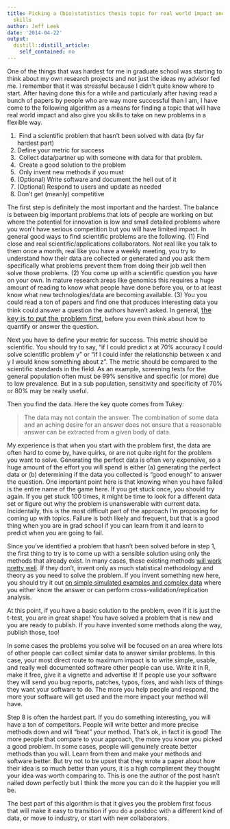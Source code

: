 ```yaml
---
title: Picking a (bio)statistics thesis topic for real world impact and transferable
  skills
author: Jeff Leek
date: '2014-04-22'
output:
  distill::distill_article:
    self_contained: no
---
```


One of the things that was hardest for me in graduate school was starting to think about my own research projects and not just the ideas my advisor fed me. I remember that it was stressful because I didn't quite know where to start. After having done this for a while and particularly after having read a bunch of papers by people who are way more successful than I am, I have come to the following algorithm as a means for finding a topic that will have real world impact and also give you skills to take on new problems in a flexible way.

  1.  Find a scientific problem that hasn't been solved with data (by far hardest part)
  2. Define your metric for success
  3.  Collect data/partner up with someone with data for that problem.
  4.  Create a good solution to the problem
  5.  Only invent new methods if you must
  6. (Optional) Write software and document the hell out of it
  7. (Optional) Respond to users and update as needed
  8. Don't get (meanly) competitive

The first step is definitely the most important and the hardest. The balance is between big important problems that lots of people are working on but where the potential for innovation is low and small detailed problems where you won't have serious competition but you will have limited impact. In general good ways to find scientific problems are the following. (1) Find close and real scientific/applications collaborators. Not real like you talk to them once a month, real like you have a weekly meeting, you try to understand how their data are collected or generated and you ask them specifically what problems prevent them from doing their job well then solve those problems. (2) You come up with a scientific question you have on your own. In mature research areas like genomics this requires a huge amount of reading to know what people have done before you, or to at least know what new technologies/data are becoming available. (3) You you could read a ton of papers and find one that produces interesting data you think could answer a question the authors haven't asked. In general, <a style="font-size: 16px;" href="http://simplystatistics.org/2013/05/29/what-statistics-should-do-about-big-data-problem-forward-not-solution-backward/">the key is to put the problem first</a>, before you even think about how to quantify or answer the question.

Next you have to define your metric for success. This metric should be scientific. You should try to say, "if I could predict x at 70% accuracy I could solve scientific problem y" or "if I could infer the relationship between x and y I would know something about z". The metric should be compared to the scientific standards in the field. As an example, screening tests for the general population often must be 99% sensitive and specific (or more) due to low prevalence. But in a sub population, sensitivity and specificity of 70% or 80% may be really useful.

Then you find the data. Here the key quote comes from Tukey:

> The data may not contain the answer. The combination of some data and an aching desire for an answer does not ensure that a reasonable answer can be extracted from a given body of data.

My experience is that when you start with the problem first, the data are often hard to come by, have quirks, or are not quite right for the problem you want to solve. Generating the perfect data is often very expensive, so a huge amount of the effort you will spend is either (a) generating the perfect data or (b) determining if the data you collected is "good enough" to answer the question. One important point here is that knowing when you have failed is the entire name of the game here. If you get stuck once, you should try again. If you get stuck 100 times, it might be time to look for a different data set or figure out why the problem is unanswerable with current data. Incidentally, this is the most difficult part of the approach I'm proposing for coming up with topics. Failure is both likely and frequent, but that is a good thing when you are in grad school if you can learn from it and learn to predict when you are going to fail.

Since you've identified a problem that hasn't been solved before in step 1, the first thing to try is to come up with a sensible solution using only the methods that already exist. In many cases, these existing methods [will work pretty well](http://simplystatistics.org/2014/03/20/the-8020-rule-of-statistical-methods-development/). If they don't, invent only as much statistical methodology and theory as you need to solve the problem. If you invent something new here, you should try it out [on simple simulated examples and complex data](http://simplystatistics.org/2013/03/06/the-importance-of-simulating-the-extremes/) where you either know the answer or can perform cross-validation/replication analysis.

At this point, if you have a basic solution to the problem, even if it is just the t-test, you are in great shape! You have solved a problem that is new and you are ready to publish. If you have invented some methods along the way, publish those, too!

In some cases the problems you solve will be focused on an area where lots of other people can collect similar data to answer similar problems. In this case, your most direct route to maximum impact is to write simple, usable, and really well documented software other people can use. Write it in R, make it free, give it a vignette and advertise it! If people use your software they will send you bug reports, patches, typos, fixes, and wish lists of things they want your software to do. The more you help people and respond, the more your software will get used and the more impact your method will have.

Step 8 is often the hardest part. If you do something interesting, you will have a ton of competitors. People will write better and more precise methods down and will "beat" your method. That's ok, in fact it is good! The more people that compare to your approach, the more you know you picked a good problem. In some cases, people will genuinely create better methods than you will. Learn from them and make your methods and software better. But try not to be upset that they wrote a paper about how their idea is so much better than yours, it is a high compliment they thought your idea was worth comparing to. This is one the author of the post hasn't nailed down perfectly but I think the more you can do it the happier you will be.

The best part of this algorithm is that it gives you the problem first focus that will make it easy to transition if you do a postdoc with a different kind of data, or move to industry, or start with new collaborators.
